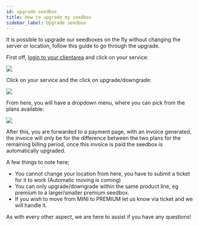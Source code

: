 ```yaml
---
id: upgrade-seedbox
title: How to upgrade my seedbox
sidebar_label: Upgrade seedbox
---
```


It is possible to upgrade our seedboxes on the fly without changing the server or location, follow this guide to go through the upgrade.

First off, [login to your clientarea](https://my.hostingby.design/clientarea.php?action=services) and click on your service:

![](http://i.imgur.com/RmoPc8Y.png)

Click on your service and the click on upgrade/downgrade:

![](http://i.imgur.com/TuFj6BP.png)

From here, you will have a dropdown menu, where you can pick from the plans available:

![](http://i.imgur.com/TuFj6BP.png)

After this, you are forwarded to a payment page, with an invoice generated, the invoice will only be for the difference between the two plans for the remaining billing period, once this invoice is paid the seedbox is automatically upgraded.

A few things to note here;

- You cannot change your location from here, you have to submit a ticket for it to work (Automatic moving is coming)
- You can only upgrade/downgrade within the same product line, eg premium to a larger/smaller premium seedbox.
- If you wish to move from MINI to PREMIUM let us know via ticket and we will handle it.

As with every other aspect, we are here to assist if you have any questions!
